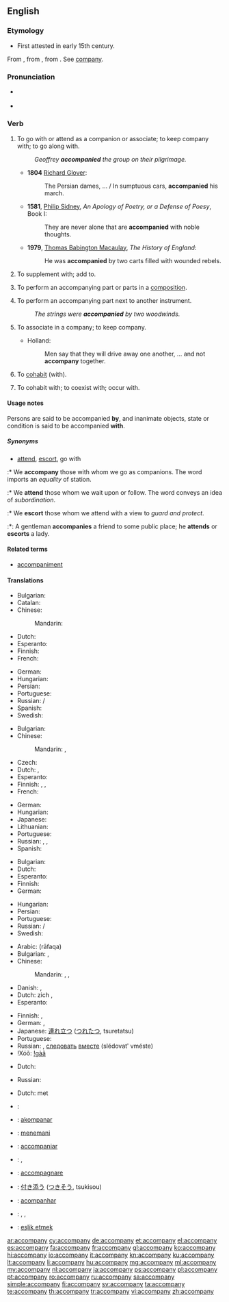 ==English==

===Etymology===
* First attested in early 15th century.
From {{etyl|enm|en}} {{term|accompanien|lang=enm}}, from {{etyl|fro|en}} {{term|acompagner||to associate with|lang=fro}}, from {{term|compaign||companion|lang=fro}}. See [[company]].

===Pronunciation===
* {{a|RP}} {{IPA|/ə.ˈkʌm.pə.ni/|/ə.ˈkʌmp.ni/}}
* {{audio|en-us-accompany.ogg|Audio (US)}}

===Verb===
{{en-verb|accompan|i|ed}}

# {{context|transitive}} To go with or attend as a companion or associate; to keep company with; to go along with.
#: ''Geoffrey '''accompanied''' the group on their pilgrimage.''
#* '''1804''' [[w:Richard Glover (poet)|Richard Glover]]:
#*: The Persian dames, … / In sumptuous cars, '''accompanied''' his march.
#* '''1581''', [[w:Philip Sidney|Philip Sidney]], ''An Apology of Poetry, or a Defense of Poesy'', Book I:
#*: They are never alone that are '''accompanied''' with noble thoughts.
#* '''1979''', [[w:Thomas Babington Macaulay|Thomas Babington Macaulay]], ''The History of England'':
#*: He was '''accompanied''' by two carts filled with wounded rebels.
# {{context|transitive}} To supplement with; add to.
# {{context|intransitive|music}} To perform an accompanying part or parts in a [[composition]].
# {{context|transitive|music}} To perform an accompanying part next to another instrument.
#: ''The strings were '''accompanied''' by two woodwinds.''
# {{context|intransitive|obsolete}} To associate in a company; to keep company.
#* {{rfdate}} Holland:
#*: Men say that they will drive away one another, … and not '''accompany''' together.
# {{context|intransitive|obsolete}} To [[cohabit]] (with).
# {{context|transitive|obsolete}} To cohabit with; to coexist with; occur with.
{{rfex|the obsolete cases}}

====Usage notes====
{{sense|to go with}} Persons are said to be accompanied '''by''', and inanimate objects, state or condition is said to be accompanied '''with'''.

=====Synonyms=====
* {{sense|go with}} [[attend]], [[escort]], go with
:* We '''accompany''' those with whom we go as companions. The word imports an ''equality'' of station.
:* We '''attend''' those whom we wait upon or follow. The word conveys an idea of ''subordination''.
:* We '''escort''' those whom we attend with a view to ''guard and protect''.
:*: A gentleman '''accompanies''' a friend to some public place; he '''attends''' or '''escorts''' a lady.

====Related terms====
* [[accompaniment]]

====Translations====
{{trans-top|to perform an accompanying part or parts in a composition}}
* Bulgarian: {{t+|bg|съпровождам}}
* Catalan: {{t+|ca|acompanyar}}
* Chinese:
*: Mandarin: {{t|cmn|伴奏|tr=bànzòu|sc=Hani}}
* Dutch: {{t+|nl|begeleiden}}
* Esperanto: {{t-|eo|akompani}}
* Finnish: {{t-|fi|säestää}}
* French: {{t+|fr|accompagner}}
{{trans-mid}}
* German: {{t+|de|begleiten}}
* Hungarian: {{t+|hu|kísér}}
* Persian: {{t+|fa|همراهی کردن|sc=fa-Arab}}
* Portuguese: {{t+|pt|acompanhar}}
* Russian: {{t+|ru|аккомпанировать|tr=akkompanírovat'|sc=Cyrl}} {{impf}}/{{pf.}}
* Spanish: {{t+|es|acompañar}}
* Swedish: {{t+|sv|ackompanjera}}
{{trans-bottom}}

{{trans-top|to attend as a companion}}
* Bulgarian: {{t+|bg|придружавам}}
* Chinese:
*: Mandarin: {{t|cmn|陪伴|tr=péibàn|sc=Hani}}, {{t|cmn|陪同|tr=péitóng|sc=Hani}}
* Czech: {{t-|cs|doprovodit}}
* Dutch: {{t+|nl|vergezellen}}, {{t+|nl|begeleiden}}
* Esperanto: {{t-|eo|akompani}}
* Finnish: {{t-|fi|olla seurana}}, {{t+|fi|olla}} {{t+|fi|jonkun}} {{t+|fi|kanssa}}, {{t+|fi|olla}} {{t+|fi|jonkun}} {{t+|fi|seuralainen|alt=seuralaisena}}
* French: {{t+|fr|accompagner}}
{{trans-mid}}
* German: {{t+|de|begleiten}}
* Hungarian: {{t+|hu|kísér}}
* Japanese: {{t-|ja|付き合う|tr=つきあう, tsukiau|sc=Jpan}}
* Lithuanian: {{t+|lt|lydėti}}
* Portuguese: {{t+|pt|acompanhar}}
* Russian: {{t+|ru|сопутствовать|tr=sopútstvovat'}} {{impf}}, {{t+|ru|сопровождать|tr=soprovoždát'}} {{impf}}, {{t+|ru|сопроводить|tr=soprovodít'|sc=Cyrl}} {{pf.}}
* Spanish: {{t+|es|acompañar}}
{{trans-bottom}}

{{trans-top|to perform an accompanying part next to another instrument}}
* Bulgarian: {{t+|bg|съпровождам}}
* Dutch: {{t+|nl|begeleiden}}
* Esperanto: {{t-|eo|akompani}}
* Finnish: {{t-|fi|säestää}}
* German: {{t+|de|begleiten}}
{{trans-mid}}
* Hungarian: {{t+|hu|kísér}}
* Persian: {{t-|fa|همنوازی کردن|sc=fa-Arab}}
* Portuguese: {{t+|pt|acompanhar}}
* Russian: {{t+|ru|аккомпанировать|tr=akkompanírovat'}} {{impf}}/{{pf.}}
* Swedish: {{t+|sv|ackompanjera}}
{{trans-bottom}}

{{trans-top|to keep company}}
* Arabic: {{Arab|[[رافق]]}} (rāfaqa)
* Bulgarian: {{t+|bg|придружавам}}, {{t+|bg|съпровождам|tr=sǎprovoždam}}
* Chinese:
*: Mandarin: {{qualifier|formal}} {{t|cmn|陪同|tr=péitóng|sc=Hani}}, {{t|cmn|陪伴|tr=péibàn|sc=Hani}}, {{qualifier|informal}} {{t-|cmn|陪|tr=péi|sc=Hani}}
* Danish: {{t-|da|ledsage}}, {{t-|da|gelejde}}
* Dutch: zich {{t-|nl|samensluiten}}, {{t+|nl|samenwerken}}
* Esperanto: {{t-|eo|kunesti}}
{{trans-mid}}
* Finnish: {{t-|fi|pitää seuraa}}, {{t-|fi|olla seurana}}
* German: {{t+|de|begleiten}}, {{t-|de|geleiten}}
* Japanese: [[連れ立つ]] ([[つれたつ]], tsuretatsu)
* Portuguese: {{t-|pt|fazer companhia}}
* Russian: {{t+|ru|сопровождать|tr=soprovoždátʹ}} {{impf}}, [[следовать]] [[вместе]] (slédovatʹ vméste) {{impf}}
* ǃXóõ: [[!gàã]]
{{trans-bottom}}

{{trans-top|obsolete: to cohabit}}
* Dutch: {{t+|nl|samenwonen}}
{{trans-mid}}
* Russian: {{t+|ru|сожительствовать|tr=sožítel'stvovatʹ}} {{impf}}
{{trans-bottom}}

{{trans-top|obsolete: to cohabit with}}
* Dutch: {{t+|nl|samenwonen}} met
{{trans-mid}}
{{trans-bottom}}

{{checktrans-top}}
* {{ttbc|de}}: {{t-|de|beiliegen}}
* {{ttbc|io}}: [[akompanar]]
* {{ttbc|id}}: [[teman|menemani]]
* {{ttbc|ia}}: [[accompaniar]]
* {{ttbc|ga}}: {{t-|ga|comóir}}, {{t-|ga|tionlaic}}
{{trans-mid}}
* {{ttbc|it}}: [[accompagnare]]
* {{ttbc|ja}}: [[付き添う]] ([[つきそう]], tsukisou)
* {{ttbc|pt}}: [[acompanhar]]
* {{ttbc|sv}}: {{t+|sv|beledsaga}}, {{t-|sv|göra sällskap}}, {{t-|sv|sälla sig tillhopa}}
* {{ttbc|tr}}: [[eşlik etmek]]
{{trans-bottom}}

[[ar:accompany]]
[[cy:accompany]]
[[de:accompany]]
[[et:accompany]]
[[el:accompany]]
[[es:accompany]]
[[fa:accompany]]
[[fr:accompany]]
[[gl:accompany]]
[[ko:accompany]]
[[hi:accompany]]
[[io:accompany]]
[[it:accompany]]
[[kn:accompany]]
[[ku:accompany]]
[[lt:accompany]]
[[li:accompany]]
[[hu:accompany]]
[[mg:accompany]]
[[ml:accompany]]
[[my:accompany]]
[[nl:accompany]]
[[ja:accompany]]
[[ps:accompany]]
[[pl:accompany]]
[[pt:accompany]]
[[ro:accompany]]
[[ru:accompany]]
[[sa:accompany]]
[[simple:accompany]]
[[fi:accompany]]
[[sv:accompany]]
[[ta:accompany]]
[[te:accompany]]
[[th:accompany]]
[[tr:accompany]]
[[vi:accompany]]
[[zh:accompany]]